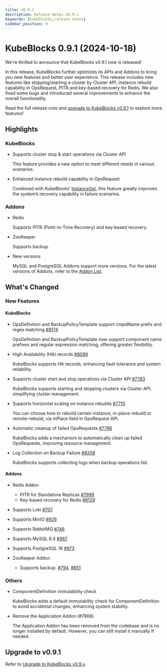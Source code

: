 ```yaml
---
title: v0.9.1
description: Release Notes v0.9.1
keywords: [kubeblocks,release notes]
sidebar_position: 9
---
```


# KubeBlocks 0.9.1 (2024-10-18)

We're thrilled to announce that KubeBlocks v0.9.1 now is released!

In this release, KubeBlocks further optimizes its APIs and Addons to bring you new features and better user experience. This release includes new features like stopping/starting a cluster by Cluster API, instance rebuild capability in OpsRequest, PITR and key-based recovery for Redis. We also fixed some bugs and introduced several improvements to enhance the overall functionality.

Read the full release note and [upgrade to KubeBlocks v0.9.1](../upgrade/upgrade-to-v09-version) to explore more features!

## Highlights

### KubeBlocks

- Supports cluster stop & start operations via Cluster API

   This feature provides a new option to meet different needs in various scenarios.

- Enhanced instance rebuild capability in OpsRequest

   Combined with KubeBlocks’ [InstanceSet](https://kubeblocks.io/blog/instanceset-introduction), this feature greatly improves the system’s recovery capability in failure scenarios.

### Addons

- Redis

   Supports PITR (Point-in-Time Recovery) and key-based recovery.

- ZooKeeper

   Supports backup.

- New versions

   MySQL and PostgreSQL Addons support more versions. For the latest versions of Addons, refer to the [Addon List](https://github.com/apecloud/kubeblocks-addons?tab=readme-ov-file#supported-add-ons).

## What's Changed

### New Features

#### KubeBlocks

- OpsDefinition and BackupPolicyTemplate support cmpdName prefix and regex matching [#8174](https://github.com/apecloud/kubeblocks/pull/8174)

   OpsDefinition and BackupPolicyTemplate now support component name prefixes and regular expression matching, offering greater flexibility.

- High Availability (HA) records [#8089](https://github.com/apecloud/kubeblocks/pull/8089)

   KubeBlocks supports HA records, enhancing fault tolerance and system reliability.

- Supports cluster start and stop operations via Cluster API [#7783](https://github.com/apecloud/kubeblocks/pull/7783)

   KubeBlocks supports starting and stopping clusters via Cluster API, simplifying cluster management.

- Supports horizontal scaling on instance rebuilds  [#7710](https://github.com/apecloud/kubeblocks/pull/7710)

   You can choose how to rebuild certain instance, in-place-rebuild or remote-rebuild, via inPlace field in OpsRequest API.

- Automatic cleanup of failed OpsRequests [#7796](https://github.com/apecloud/kubeblocks/pull/7796)

   KubeBlocks adds a mechanism to automatically clean up failed OpsRequests, improving resource management.

- Log Collection on Backup Failure [#8208](https://github.com/apecloud/kubeblocks/pull/8208)

   KubeBlocks supports collecting logs when backup operations fail.

#### Addons

- Redis Addon
  - PITR for Standalone Replicas [#7998](https://github.com/apecloud/kubeblocks/pull/7998)
  - Key-based recovery for Redis [#8129](https://github.com/apecloud/kubeblocks/pull/8129)
- Supports Loki [#707](https://github.com/apecloud/kubeblocks-addons/pull/707)
- Supports MinIO [#926](https://github.com/apecloud/kubeblocks-addons/pull/926)
- Supports RabbitMQ [#746](https://github.com/apecloud/kubeblocks-addons/pull/746)
- Supports MySQL 8.4 [#987](https://github.com/apecloud/kubeblocks-addons/pull/987)
- Supports PostgreSQL 16 [#973](https://github.com/apecloud/kubeblocks-addons/pull/973)
- ZooKeeper Addon

   - Supports backup. [#794](https://github.com/apecloud/kubeblocks-addons/pull/794), [#851](https://github.com/apecloud/kubeblocks-addons/pull/851)

### Others

- ComponentDefinition immutability check

   KubeBlocks adds a default immutability check for ComponentDefinition to avoid accidental changes, enhancing system stability.

- Remove the Application Addon (#7866)

   The Application Addon has been removed from the codebase and is no longer installed by default. However, you can still install it manually if needed.

## Upgrade to v0.9.1

Refer to [Upgrade to KubeBlocks v0.9.x](../upgrade/upgrade-to-v09-version).